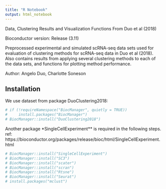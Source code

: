 ---
title: "R Notebook"
output: html_notebook
---

Data, Clustering Results and Visualization Functions From Duo et al (2018)

 Bioconductor version: Release (3.11)

Preprocessed experimental and simulated scRNA-seq data sets used for evaluation of clustering methods for scRNA-seq data in Duo et al (2018). Also contains results from applying several clustering methods to each of the data sets, and functions for plotting method performance.

Author: Angelo Duo, Charlotte Soneson 

## Installation

We use dataset from package DuoClustering2018:
```{r}
# if (!requireNamespace("BiocManager", quietly = TRUE))
#     install.packages("BiocManager")
# BiocManager::install("DuoClustering2018")

```

Another package *SingleCellExperiment** is required in the following steps.
ref: https://bioconductor.org/packages/release/bioc/html/SingleCellExperiment.html
```{r}
# BiocManager::install("SingleCellExperiment")
# BiocManager::install("SC3")
# BiocManager::install("scater")
# BiocManager::install("scran")
# BiocManager::install("Rtsne")
# BiocManager::install("Seurat")
# install.packages("mclust")
```

